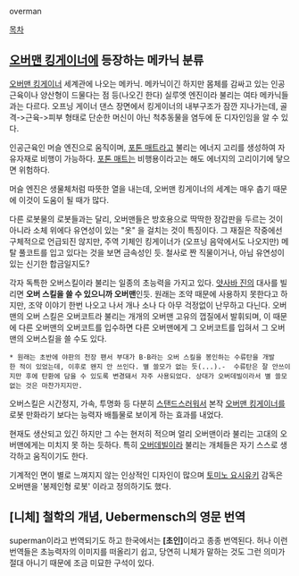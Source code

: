 overman

[[목차]]
== [[오버맨 킹게이너]]에 등장하는 메카닉 분류 ==
[[오버맨 킹게이너]] 세계관에 나오는 메카닉. 메카닉이긴 하지만 몸체를 감싸고 있는 인공근육이나 양산형이 드물다는 점 등(나오긴 한다) 실루엣 엔진이라 불리는 여타 메카닉들과는 다르다. 오프닝 게이너 댄스 장면에서 킹게이너의 내부구조가 잠깐 지나가는데, 골격->근육->피부 형태로 단순한 머신이 아닌 척추동물을 염두에 둔 디자인임을 알 수 있다.

인공근육인 머슬 엔진으로 움직이며, [[포톤 매트]]라고 불리는 에너지 고리를 생성하여 자유자재로 비행이 가능하다. [[포톤 매트]]는 비행용이라고는 해도 에너지의 고리이기에 닿으면 위험하다.

머슬 엔진은 생물체처럼 따뜻한 열을 내는데, 오버맨 킹게이너의 세계는 매우 춥기 때문에 이것이 도움이 될 때가 많다.

다른 로봇물의 로봇들과는 달리, 오버맨들은 방호용으로 딱딱한 장갑판을 두르는 것이 아니라 소체 위에다 유연성이 있는 "옷" 을 걸치는 것이 특징이다. 그 재질은 작중에선 구체적으로 언급되진 않지만, 주역 기체인 킹게이너가 (오프닝 음악에서도 나오지만) 메탈 풀코트를 입고 있다는 것을 보면 금속성인 듯. 철사로 짠 직물이거나, 아님 유연성이 있는 신기한 합금일지도?

각자 독특한 오버스킬이라 불리는 일종의 초능력을 가지고 있다. [[얏사바 진]]의 대사를 빌리면 '''오버 스킬을 쓸 수 있으니까 오버맨'''인듯. 원래는 조약 때문에 사용하지 못한다고 하지만, 조약 이야기 한번 나오고 나서 개나 소나 다 아무 걱정없이 난무하고 다닌다. 오버맨의 오버 스킬은 오버코트라 불리는 개개의 오버맨 고유의 껍질에서 발휘되며, 이 때문에 다른 오버맨의 오버코트를 입수하면 다른 오버맨에게 그 오버코트를 입혀서 그 오버맨의 오버스킬을 쓸 수도 있다.

 * 원래는 초반에 야판의 천장 팬서 부대가 B·B라는 오버 스킬을 봉인하는 수류탄을 개발한 적이 있었는데, 이후로 왠지 안 쓰인다. 별 쓸모가 없는 듯(...).-  수류탄은 잘 안쓰이지만 후에 탄환에 담을 수 있도록 변경돼서 자주 사용되었다. 상대가 오버데빌이라서 별 쓸모없는 것은 마찬가지지만.

오버스킬은 시간정지, 가속, 투명화 등 다분히 [[스탠드]]스러워서 본작 [[오버맨 킹게이너]]를 로봇 만화라기 보다는 능력자 배틀물로 보이게 하는 효과를 내었다.

현재도 생산되고 있긴 하지만 그 수는 현저히 적으며 얼리 오버맨이라 불리는 고대의 오버맨에게는 미치지 못 하는 듯하다. 특히 [[오버데빌]]이라 불리는 개체들은 자기 스스로 생각하고 움직이기도 한다.

기계적인 면이 별로 느껴지지 않는 인상적인 디자인이 많으며 [[토미노 요시유키]] 감독은 오버맨을 '봉제인형 로봇' 이라고 정의하기도 했다.
== [니체] 철학의 개념, Uebermensch의 영문 번역 ==
superman이라고 번역되기도 하고 한국에서는 '''[초인]'''이라고 종종 번역된다. 허나 이런 번역들은 초능력자의 이미지를 떠올리기 쉽고, 당연히 니체가 말하는 것도 그런 의미가 절대 아니기 때문에 조금 미묘한 구석이 있다.

